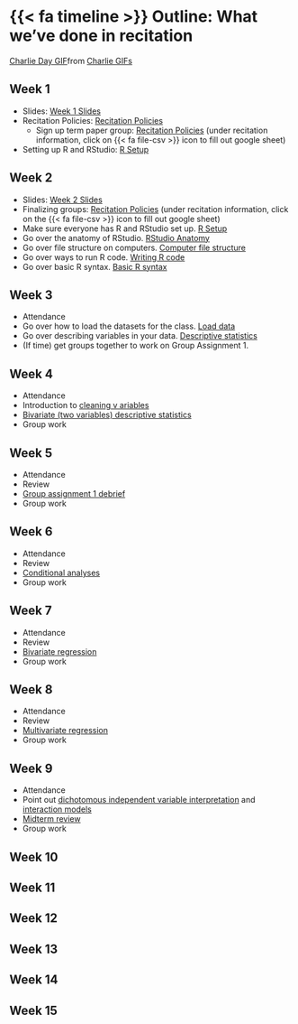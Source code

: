 # {{< fa timeline >}} Outline: What we've done in recitation

<div class="tenor-gif-embed" data-postid="18564553" data-share-method="host" data-aspect-ratio="1.57635" data-width="100%"><a href="https://tenor.com/view/charlie-day-gif-18564553">Charlie Day GIF</a>from <a href="https://tenor.com/search/charlie-gifs">Charlie GIFs</a></div> <script type="text/javascript" async src="https://tenor.com/embed.js"></script>


## Week 1

- Slides: [Week 1 Slides](../slides/week_1.html)
- Recitation Policies: [Recitation Policies](handout.qmd)
    - Sign up term paper group: [Recitation Policies](handout.qmd#recitation-information) (under recitation information, click on {{< fa file-csv >}} icon to fill out google sheet)
- Setting up R and RStudio: [R Setup](01_setup.qmd)

## Week 2

- Slides: [Week 2 Slides](../slides/week_2.html)
- Finalizing groups: [Recitation Policies](handout.qmd#recitation-information) (under recitation information, click on the {{< fa file-csv >}} icon to fill out google sheet)
- Make sure everyone has R and RStudio set up. [R Setup](01_setup.qmd)
- Go over the anatomy of RStudio. [RStudio Anatomy](02_anatomy.qmd)
- Go over file structure on computers. [Computer file structure](03_file_structure.qmd)
- Go over ways to run R code. [Writing R code](04_run_code.qmd)
- Go over basic R syntax. [Basic R syntax](06_r_syntax_basics.qmd)

## Week 3

- Attendance
- Go over how to load the datasets for the class. [Load data](07_loading_data.qmd)
- Go over describing variables in your data. [Descriptive statistics](08_summarizing_data.qmd)
- (If time) get groups together to work on Group Assignment 1.

## Week 4

- Attendance
- Introduction to [cleaning v
ariables](09_simple_data_cleaning.qmd)
- [Bivariate (two variables) descriptive statistics](10_simple_bivariate_analyses.qmd)
- Group work

## Week 5

- Attendance
- Review
- [Group assignment 1 debrief](11_group_assignment_one.qmd)
- Group work

## Week 6

- Attendance
- Review
- [Conditional analyses](12_bivariate_expectations.qmd)
- Group work

## Week 7

- Attendance
- Review
- [Bivariate regression](13_bivariate_regression.qmd)
- Group work

## Week 8

- Attendance
- Review
- [Multivariate regression](14_multivariate_regression.qmd)
- Group work

## Week 9

- Attendance
- Point out [dichotomous independent variable interpretation](15_dichotomous_iv.qmd) and [interaction models](16_interactions.qmd)
- [Midterm review](17_midterm_review.qmd)
- Group work

## Week 10

## Week 11

## Week 12

## Week 13

## Week 14

## Week 15